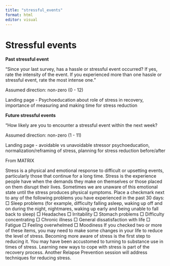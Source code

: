 ```yaml
---
title: "stressful_events"
format: html
editor: visual
---
```


# Stressful events

**Past stressful event**

"Since your last survey, has a hassle or stressful event occurred? If yes, rate the intensity of the event. If you experienced more than one hassle or stressful event, rate the most intense one."

Assumed direction: non-zero (0 - 12)

Landing page - Psychoeducation about role of stress in recovery, importance of measuring and making time for stress reduction

**Future stressful events**

"How likely are you to encounter a stressful event within the next week?

Assumed direction: non-zero (1 - 11)

Landing page - avoidable vs unavoidable stressor psychoeducation, normalization/reframing of stress, planning for stress reduction before/after

From MATRIX

Stress is a physical and emotional response to difficult or upsetting events, particularly those that continue for a long time. Stress is the experience people have when the demands they make on themselves or those placed on them disrupt their lives. Sometimes we are unaware of this emotional state until the stress produces physical symptoms. Place a checkmark next to any of the following problems you have experienced in the past 30 days: □ Sleep problems (for example, difficulty falling asleep, waking up off and on during the night, nightmares, waking up early and being unable to fall back to sleep) □ Headaches □ Irritability □ Stomach problems □ Difficulty concentrating □ Chronic illness □ General dissatisfaction with life □ Fatigue □ Feeling overwhelmed □ Moodiness If you checked two or more of these items, you may need to make some changes in your life to reduce the level of stress. Becoming more aware of stress is the first step to reducing it. You may have been accustomed to turning to substance use in times of stress. Learning new ways to cope with stress is part of the recovery process. Another Relapse Prevention session will address techniques for reducing stress.

